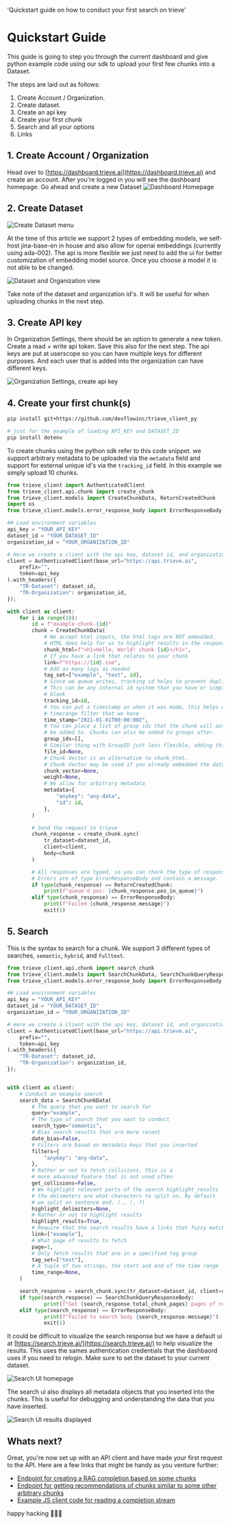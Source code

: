   'Quickstart guide on how to conduct your first search on trieve'

# Quickstart Guide

This guide is going to step you through the current dashboard and give python example code using our sdk to upload your first few chunks into a Dataset.

The steps are laid out as follows:

1. Create Account / Organization.
2. Create dataset.
3. Create an api key
4. Create your first chunk
5. Search and all your options
6. Links

## 1. Create Account / Organization

Head over to [https://dashboard.trieve.ai](https://dashboard.trieve.ai) and create an account.
After you're logged in you will see the dashboard homepage. Go ahead and create a new Dataset
![Dashboard Homepage](/dashboard.png)

## 2. Create Dataset

![Create Dataset menu](/dataset-types.png)

At the time of this article we support 2 types of embedding models, we self-host jina-base-en in house and also allow for openai embeddings (currently using ada-002). The api is more flexible we just need to add the ui for better customization of embedding model source. Once you choose a model it is not able to be changed.

![Dataset and Organization view](/org_and_dataset_ids.png)

Take note of the dataset and organization id's. It will be useful for when uploading chunks in the next step.

## 3. Create API key 

In Organization Settings, there should be an option to generate a new token. Create a read + write api token. Save this also for the next step. The api keys are put at userscope so you can have multiple keys for different purposes. And each user that is added into the organization can have different keys.

![Organization Settings, create api key](/api_key.png) 

## 4. Create your first chunk(s)


```sh
pip install git+https://github.com/devflowinc/trieve_client_py

# just for the example of loading API_KEY and DATASET_ID
pip install dotenv
```

To create chunks using the python sdk refer to this code snippet. we support arbitrary metadata to be uploaded via the `metadata` field and support for external unique id's via the `tracking_id` field.	In this example we simply upload 10 chunks.

```py
from trieve_client import AuthenticatedClient
from trieve_client.api.chunk import create_chunk
from trieve_client.models import CreateChunkData, ReturnCreatedChunk
import os
from trieve_client.models.error_response_body import ErrorResponseBody

## Load environment variables
api_key = "YOUR_API_KEY"
dataset_id = "YOUR_DATASET_ID"
organization_id = "YOUR_ORGANIZATION_ID"

# Here we create a client with the api key, dataset id, and organization id
client = AuthenticatedClient(base_url="https://api.trieve.ai",
	prefix="",
	token=api_key
).with_headers({
	"TR-Dataset": dataset_id,
	"TR-Organization": organization_id,
});

with client as client:
	for i in range(10):
		id = f"example-chunk-{id}"
		chunk = CreateChunkData(
			# We accept html inputs, the html tags are NOT embedded.
			# HTML does help for us to highlight results in the response.
			chunk_html=f"<h1>Hello, World! chunk {id}</h1>",
			# If you have a link that relates to your chunk
			link=f"https://{id}.com",
			# Add as many tags as needed
			tag_set=["example", "test", id],
			# Since we queue writes, tracking id helps to prevent duplicates
			# This can be any internal id system that you have or simply left
			# blank
			tracking_id=id,
			# You can put a timestamp as when it was made, this helps with the
			# timerange filter that we have
			time_stamp="2021-01-01T00:00:00Z",
			# You can place a list of group ids that the chunk will automatically
			# be added to. Chunks can also be added to groups after.
			group_ids=[],
			# Similar thing with GroupID just less flexible, adding this chunk to a fileID
			file_id=None,
			# Chunk Vector is an alternative to chunk_html.
			# Chunk Vector may be used if you already embedded the data
			chunk_vector=None,
			weight=None,
			# We allow for arbitrary metadata
			metadata={
				"anykey": "any-data",
				"id": id,
			},
		)

		# Send the request to trieve
		chunk_response = create_chunk.sync(
			tr_dataset=dataset_id,
			client=client,
			body=chunk
		)

		# All responses are typed, so you can check the type of responses
		# Errors are of type ErrorResponseBody and contain a message.
		if type(chunk_response) == ReturnCreatedChunk:
			print(f"queue'd pos: {chunk_response.pos_in_queue}")
		elif type(chunk_response) == ErrorResponseBody:
			print(f"Failed {chunk_response.message}")
			exit(1)
```

## 5. Search

This is the syntax to search for a chunk. We support 3 different types of searches,
`semantic`, `hybrid`, and `fulltext`.

```py
from trieve_client.api.chunk import search_chunk
from trieve_client.models import SearchChunkData, SearchChunkQueryResponseBody
from trieve_client.models.error_response_body import ErrorResponseBody

## Load environment variables
api_key = "YOUR_API_KEY"
dataset_id = "YOUR_DATASET_ID"
organization_id = "YOUR_ORGANIZATION_ID"

# Here we create a client with the api key, dataset id, and organization id
client = AuthenticatedClient(base_url="https://api.trieve.ai",
	prefix="",
	token=api_key
).with_headers({
	"TR-Dataset": dataset_id,
	"TR-Organization": organization_id,
});


with client as client:
	# Conduct an example search
	search_data = SearchChunkData(
		# The query that you want to search for
		query="example",
		# The type of search that you want to conduct
		search_type="semantic",
		# Bias search results that are more recent
		date_bias=False,
		# Filters are based on metadata keys that you inserted
		filters={
			"anykey": "any-data",
		},
		# Rather or not to fetch collisions, this is a
		# more advanced feature that is not used often
		get_collisions=False,
		# We highlight relevant parts of the search highlight_results
		# the delimeters are what characters to split on. By default
		# we split on sentence end. (., !, ?)
		highlight_delimiters=None,
		# Rather or not to highlight results
		highlight_results=True,
		# Require that the search results have a links that fuzzy match
		link=["example"],
		# What page of results to fetch
		page=1,
		# Only fetch results that are in a specified tag group
		tag_set=["test"],
		# A tuple of two strings, the start and end of the time range
		time_range=None,
	)

	search_response = search_chunk.sync(tr_dataset=dataset_id, client=client, body=search_data)
	if type(search_response) == SearchChunkQueryResponseBody:
			print(f"Got {search_response.total_chunk_pages} pages of results. Search results: {search_response}")
	elif type(search_response) == ErrorResponseBody:
			print(f"Failed to search body {search_response.message}")
			exit(1)
```

It could be difficult to visualize the search response but we have a default ui at [https://search.trieve.ai/](https://search.trieve.ai/) to help visualize the results. This uses the sames authentication credentials that the dashbaord uses if you need to relogin. Make sure to set the dataset to your current dataset.

![Search UI homepage](/search-ui.png) 

The search ui also displays all metadata objects that you inserted into the chunks. This is useful for debugging and understanding the data that you have inserted.

![Search UI results displayed](/search-ui-results.png)

## Whats next?

Great, you're now set up with an API client and have made your first request to the API. Here are a few links that might be handy as you venture further:

- [Endpoint for creating a RAG completion based on some chunks](https://api.trieve.ai/redoc#tag/chunk/operation/generate_off_chunks)
- [Endpoint for getting recommendations of chunks similar to some other arbitrary chunks](https://api.trieve.ai/redoc#tag/chunk/operation/get_recommended_chunks)
- [Example JS client code for reading a completion stream](https://github.com/devflowinc/trieve/blob/main/search/src/components/ChatPopup.tsx#L45-L137)

happy hacking 🚀🚀🚀

